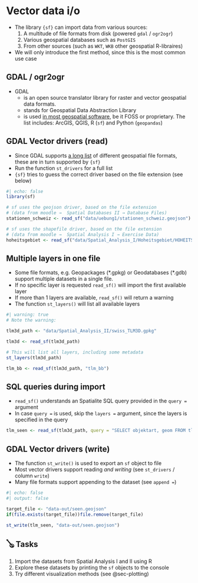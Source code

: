 
# Vector data i/o

- The library `{sf}` can import data from various sources:
  1. A multitude of file formats from disk (powered `gdal` / `ogr2ogr`)
  2. Various geospatial databases such as `PostGIS` 
  3. From other sources (such as `WKT`, `WKB` other geospatial R-libraires)
- We will only introduce the first method, since this is the most common use case

## GDAL / ogr2ogr

- GDAL 
  - is an open source translator library for raster and vector geospatial data formats.
  - stands for Geospatial Data Abstraction Library
  - is used [in most geospatial software](https://gdal.org/en/latest/software_using_gdal.html#software-using-gdal), be it FOSS or proprietary. The list includes: ArcGIS, QGIS, R (`sf`) and Python (`geopandas`)
  
  
## GDAL Vector drivers (read)

- Since GDAL supports [a long list](https://gdal.org/en/latest/drivers/vector/index.html) of different geospatial file formats, these are in turn supported by `{sf}`
- Run the function `st_drivers` for a full list
- `{sf}` tries to guess the correct driver based on the file extension (see below)


```r
#| echo: false
library(sf)
```


```r
# sf uses the geojson driver, based on the file extension
# (data from moodle →  Spatial Databases II → Database Files)
stationen_schweiz <- read_sf("data/uebung1/stationen_schweiz.geojson")
```


```r
# sf uses the shapefile driver, based on the file extension
# (data from moodle →  Spatial Analysis I → Exercise Data) 
hoheitsgebiet <- read_sf("data/Spatial_Analysis_I/Hoheitsgebiet/HOHEITSGEBIET_FR.shp")
```


## Multiple layers in one file

- Some file formats, e.g. Geopackages (\*.gpkg) or Geodatabases (\*.gdb) support multiple datasets in a single file. 
- If no specific layer is requested `read_sf()` will import the first available layer
- If more than 1 layers are available, `read_sf()` will return a warning
- The function `st_layers()` will list all available layers


```r
#| warning: true
# Note the warning:

tlm3d_path <- "data/Spatial_Analysis_II/swiss_TLM3D.gpkg"

tlm3d <- read_sf(tlm3d_path)
```

```r
# This will list all layers, including some metadata
st_layers(tlm3d_path)
```

```r
tlm_bb <- read_sf(tlm3d_path, "tlm_bb")
```


## SQL queries during import


- `read_sf()` understands an Spatialite SQL query provided in the `query = ` argument
- In case `query = ` is used, skip the `layers = ` argument, since the layers is specified in the query

```r
tlm_seen <- read_sf(tlm3d_path, query = "SELECT objektart, geom FROM tlm_bb WHERE objektart = 'Stehende Gewaesser'")
```



## GDAL Vector drivers (write)

- The function `st_write()` is used to export an `sf` object to file
- Most vector drivers support reading *and writing* (see `st_drivers` / column `write`)
- Many file formats support appending to the dataset (see `append = `)


```r
#| echo: false
#| output: false

target_file <- "data-out/seen.geojson"
if(file.exists(target_file))file.remove(target_file)
```

```r
st_write(tlm_seen, "data-out/seen.geojson")
```

## 🪕 Tasks

1. Import the datasets from Spatial Analysis I and II using R
2. Explore these datasets by printing the `sf` objects to the console
3. Try different visualization methods (see @sec-plotting)




<!-- todo: reading / writing spatial databases -->


